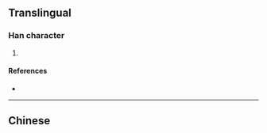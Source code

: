 {{character info/new}}
==Translingual==

===Han character===
{{Han char|rn=9|rad=人|as=13|sn=15|four=|canj=OSET|ids=⿰亻竪}}

# {{defn|Han|sort=人13}}

====References====
* {{Han ref|kx=0119.231|dkj=|dj=|hdz=10224.031|uh=3498|ud=13464|bh=|bd=}}

----

==Chinese==
{{zh-see|竖|v}}